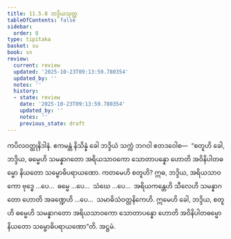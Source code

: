 ```yaml
---
title: 11.5.8 ဘဒ္ဒိယသုတ္တ
tableOfContents: false
sidebar:
  order: 8
type: tipitaka
basket: su
book: sn
review:
  current: review
  updated: '2025-10-23T09:13:59.780354'
  updated_by: ''
  notes: ''
  history:
  - state: review
    date: '2025-10-23T09:13:59.780354'
    updated_by: ''
    notes: ''
    previous_state: draft
---
```



<ReviewStatus review={frontmatter.review} showDetails={true} />

<HypothesisAnnotation frontmatter={frontmatter} />

<DynamicBreadcrumb />

<Division number="1044" book="sn" e="ch" v="18" p="434">

<Paragraph number="2080" book="sn">
ကပိလဝတ္ထုနိဒါနံ. ဧကမန္တံ နိသိန္နံ ခေါ ဘဒ္ဒိယံ သက္ကံ ဘဂဝါ ဧတဒဝေါစ—  “စတူဟိ ခေါ, ဘဒ္ဒိယ, ဓမ္မေဟိ သမန္နာဂတော အရိယသာဝကော သောတာပန္နော ဟောတိ အဝိနိပါတဓမ္မော နိယတော သမ္ဗောဓိပရာယဏော.
</Paragraph>

<Paragraph number="2081" book="sn">
ကတမေဟိ စတူဟိ? ဣဓ, ဘဒ္ဒိယ, အရိယသာဝကော ဗုဒ္ဓေ …ပေ…  ဓမ္မေ …ပေ…  သံဃေ …ပေ…  အရိယကန္တေဟိ သီလေဟိ သမန္နာဂတော ဟောတိ အခဏ္ဍေဟိ …ပေ…  သမာဓိသံဝတ္တနိကေဟိ. ဣမေဟိ ခေါ, ဘဒ္ဒိယ, စတူဟိ ဓမ္မေဟိ သမန္နာဂတော အရိယသာဝကော သောတာပန္နော ဟောတိ အဝိနိပါတဓမ္မော နိယတော သမ္ဗောဓိပရာယဏော”တိ.

</Paragraph>
</Division>

<Paragraph number="2082" type="center" book="sn">
အဋ္ဌမံ.
</Paragraph>